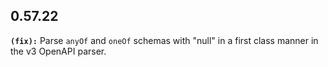 ## 0.57.22
**`(fix):`** Parse `anyOf` and `oneOf` schemas with "null" in a first class manner in the v3 OpenAPI parser.


